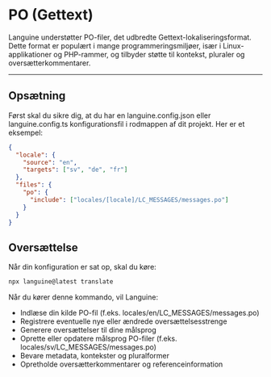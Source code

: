 # PO (Gettext)

Languine understøtter PO-filer, det udbredte Gettext-lokaliseringsformat. Dette format er populært i mange programmeringsmiljøer, især i Linux-applikationer og PHP-rammer, og tilbyder støtte til kontekst, pluraler og oversætterkommentarer.

---

## Opsætning

Først skal du sikre dig, at du har en languine.config.json eller languine.config.ts konfigurationsfil i rodmappen af dit projekt. Her er et eksempel:

```json
{
  "locale": {
    "source": "en",
    "targets": ["sv", "de", "fr"]
  },
  "files": {
    "po": {
      "include": ["locales/[locale]/LC_MESSAGES/messages.po"]
    }
  }
}
```

## Oversættelse

Når din konfiguration er sat op, skal du køre:

```bash
npx languine@latest translate
```

Når du kører denne kommando, vil Languine:

- Indlæse din kilde PO-fil (f.eks. locales/en/LC_MESSAGES/messages.po)
- Registrere eventuelle nye eller ændrede oversættelsesstrenge
- Generere oversættelser til dine målsprog
- Oprette eller opdatere målsprog PO-filer (f.eks. locales/sv/LC_MESSAGES/messages.po)
- Bevare metadata, kontekster og pluralformer
- Opretholde oversætterkommentarer og referenceinformation
